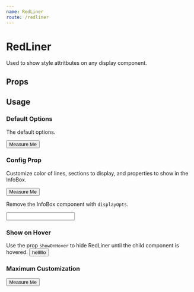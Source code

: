 ```yaml
---
name: RedLiner
route: /redliner
---
```



# RedLiner

Used to show style attritbutes on any display component.

## Props

<Props of={RedLiner} />

## Usage

### Default Options

The default options.

<Playground>
    <RedLiner>
      <button style={buttonStyle}>
        Measure Me
      </button>
    </RedLiner>
</Playground>

### Config Prop

Customize color of lines, sections to display, and properties to show in the InfoBox.

<Playground>
  <RedLiner config={{ color: 'blue', infoOpts: ['borderRadius', 'color'] }}>
    <button style={buttonStyle}>Measure Me</button>
  </RedLiner>
</Playground>

<br />

Remove the InfoBox component with `displayOpts`.

<Playground>
  <RedLiner config={{ displayOpts: ['height', 'width'] }}>
    <input style={inputStyle}></input>
  </RedLiner>
</Playground>


### Show on Hover

Use the prop `showOnHover` to hide RedLiner until the child component is hovered.
<Playground>
  <RedLiner showOnHover>
    <button style={buttonStyle}>helllllo</button>
  </RedLiner>
</Playground>

### Maximum Customization

<Playground>
  <RedLiner config={{ color: 'purple', displayOpts: ['height', 'info'] infoOpts: ['borderRadius', 'color'] }} showOnHover>
    <button style={buttonStyle}>Measure Me</button>
  </RedLiner>
</Playground>